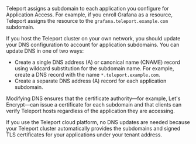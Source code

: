 Teleport assigns a subdomain to each application you configure for Application
Access. For example, if you enroll Grafana as a resource, Teleport assigns the resource
to the `grafana.teleport.example.com` subdomain. 

If you host the Teleport cluster on your own network, you should update your DNS 
configuration to account for application subdomains.
You can update DNS in one of two ways: 

- Create a single DNS address (A) or canonical name (CNAME) record using wildcard substitution for the subdomain name.
   For example, create a DNS record with the name `*.teleport.example.com`. 
- Create a separate DNS address (A) record for each application subdomain.

Modifying DNS ensures that the certificate authority—for example, Let's Encrypt—can issue a 
certificate for each subdomain and that clients can verify Teleport hosts regardless of the
application they are accessing.

If you use the Teleport cloud platform, no DNS updates are needed because your Teleport 
cluster automatically provides the subdomains and signed TLS certificates for your 
applications under your tenant address.


